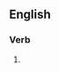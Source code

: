 ==English==

===Verb===
{{head|en|present participle}}

# {{present participle of|pulverise|lang=en|nocat=1}}